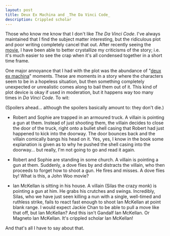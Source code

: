 ```yaml
---
layout: post
title: Deux Ex Machina and _The Da Vinci Code_
description: Crippled scholar
---
```


Those who know me know that I don't like _The Da Vinci Code_. I've always maintained that I find the subject matter interesting, but the ridiculous plot and poor writing completely cancel that out. After recently seeing the [movie](http://www.imdb.com/title/tt0382625/), I have been able to better crystallize my criticisms of the story; i.e. it's much easier to see the crap when it's all condensed together in a short time frame. 
 
One major annoyance that I had with the plot was the abundance of "[deux ex machina](http://en.wikipedia.org/wiki/Deus_ex_machina)" moments. These are moments in a story where the characters seem to be in a hopeless situation, but then something completely unexpected or unrealistic comes along to bail them out of it. This kind of plot device is okay if used in moderation, but it happens way too many times in _Da Vinci Code_. To wit: 
 
(Spoilers ahead... although the spoilers basically amount to: they don't die.) 
 
* Robert and Sophie are trapped in an armoured truck. A villain is pointing a gun at them. Instead of just shooting them, the villain decides to close the door of the truck, right onto a bullet shell casing that Robert had just happened to kick into the doorway. The door bounces back and the villain comically bangs his head on it. Yes, yes, I know in the book some explanation is given as to why he pushed the shell casing into the doorway... but really, I'm not going to go and read it again. 
   
* Robert and Sophie are standing in some church. A villain is pointing a gun at them. Suddenly, a dove flies by and distracts the villain, who then proceeds to forget how to shoot a gun. He fires and misses. A dove flies by! What is this, a John Woo movie? 
   
* Ian McKellan is sitting in his house. A villain (Silas the crazy monk) is pointing a gun at him. He grabs his crutches and swings. Incredibly, Silas, who we have just seen killing a nun with a single, well-timed and ruthless strike, fails to react fast enough to shoot Ian McKellan at point blank range. I would expect Jackie Chan to be able to pull a move like that off, but Ian McKellan? And this isn't Gandalf Ian McKellan. Or Magneto Ian McKellan. It's crippled scholar Ian McKellan!

And that's all I have to say about that.